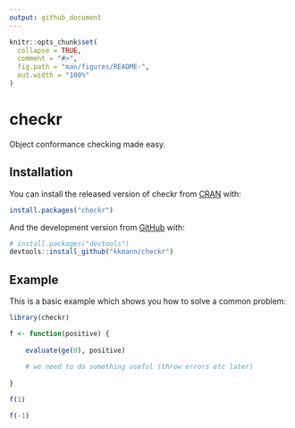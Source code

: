 ```yaml
---
output: github_document
---
```


<!-- README.md is generated from README.Rmd. Please edit that file -->

```r
knitr::opts_chunk$set(
  collapse = TRUE,
  comment = "#>",
  fig.path = "man/figures/README-",
  out.width = "100%"
)
```
# checkr

<!-- badges: start -->
<!-- badges: end -->

Object conformance checking made easy.

## Installation

You can install the released version of checkr from [CRAN](https://CRAN.R-project.org) with:

``` r
install.packages("checkr")
```

And the development version from [GitHub](https://github.com/) with:

``` r
# install.packages("devtools")
devtools::install_github("kkmann/checkr")
```
## Example

This is a basic example which shows you how to solve a common problem:

```r
library(checkr)

f <- function(positive) {
    
    evaluate(ge(0), positive)
    
    # we need to do something useful (throw errors etc later)
    
}

f(1)
```

```r
f(-1)
```

